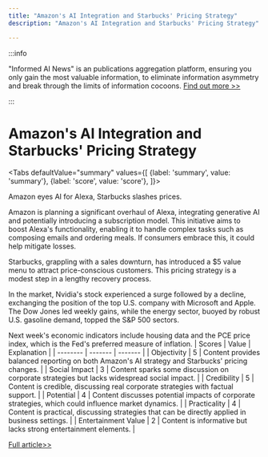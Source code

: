 ```yaml
---
title: "Amazon's AI Integration and Starbucks' Pricing Strategy"
description: "Amazon's AI Integration and Starbucks' Pricing Strategy"

---
```



:::info

"Informed AI News" is an publications aggregation platform, ensuring you only gain the most valuable information, to eliminate information asymmetry and break through the limits of information cocoons.  [Find out more >>](/)

:::

# Amazon's AI Integration and Starbucks' Pricing Strategy


<Tabs
	defaultValue="summary"
	values={[
	{label: 'summary', value: 'summary'},
	{label: 'score', value: 'score'},
]}>
<TabItem value="summary">


Amazon eyes AI for Alexa, Starbucks slashes prices.

Amazon is planning a significant overhaul of Alexa, integrating generative AI and potentially introducing a subscription model. This initiative aims to boost Alexa's functionality, enabling it to handle complex tasks such as composing emails and ordering meals. If consumers embrace this, it could help mitigate losses.

Starbucks, grappling with a sales downturn, has introduced a $5 value menu to attract price-conscious customers. This pricing strategy is a modest step in a lengthy recovery process.

In the market, Nvidia's stock experienced a surge followed by a decline, exchanging the position of the top U.S. company with Microsoft and Apple. The Dow Jones led weekly gains, while the energy sector, buoyed by robust U.S. gasoline demand, topped the S&P 500 sectors.

Next week's economic indicators include housing data and the PCE price index, which is the Fed's preferred measure of inflation.
</TabItem>
<TabItem value="score">
	| Scores     | Value   | Explanation |
	| -------- | ------- | ------- |
	| Objectivity  | 5    | Content provides balanced reporting on both Amazon's AI strategy and Starbucks' pricing changes.    |
	| Social Impact | 3     | Content sparks some discussion on corporate strategies but lacks widespread social impact.    |
	| Credibility    | 5    | Content is credible, discussing real corporate strategies with factual support.    |
	| Potential    | 4    | Content discusses potential impacts of corporate strategies, which could influence market dynamics.    |
	| Practicality    | 4    | Content is practical, discussing strategies that can be directly applied in business settings.    |
	| Entertainment Value    | 2    | Content is informative but lacks strong entertainment elements.    |
</TabItem>
</Tabs>

[Full article>>](https://www.cnbc.com/2024/06/21/amazon-starbucks-look-to-stay-competitive-with-different-approaches-to-pricing.html)
